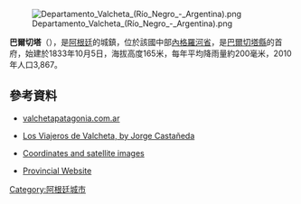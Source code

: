 [[Image:Departamento_Valcheta_(Río_Negro_-_Argentina).png|right]]

'''巴爾切塔'''（{{lang-es|Valcheta}}），是[[阿根廷|阿根廷]]的城鎮，位於該國中部[[內格羅河省_(阿根廷)|內格羅河省]]，是[[巴爾切塔縣|巴爾切塔縣]]的首府，始建於1833年10月5日，海拔高度165米，每年平均降雨量約200毫米，2010年人口3,867。

==參考資料==
* [https://web.archive.org/web/20091214005933/http://valchetapatagonia.com.ar/ valchetapatagonia.com.ar]
* {{es icon}}[https://web.archive.org/web/20070131041641/http://www.rionegro.com.ar/arch200310/c25j02.html Los Viajeros de Valcheta, by Jorge Castañeda]
* [http://www.fallingrain.com/world/AR/16/Valcheta.html Coordinates and satellite images] {{Wayback|url=http://www.fallingrain.com/world/AR/16/Valcheta.html |date=20160303193547 }}
* {{es icon}}[http://www.gobierno.rionegro.gov.ar/municipios/auto_muni.php?localidad=VALCHETA Provincial Website] {{Wayback|url=http://www.gobierno.rionegro.gov.ar/municipios/auto_muni.php?localidad=VALCHETA |date=20110902203516 }}

{{coord|40|42|S|66|09|W|display=title|region:AR_type:city_source:GNS-enwiki}}

{{Argentina-geo-stub}}
[[Category:阿根廷城市|Category:阿根廷城市]]